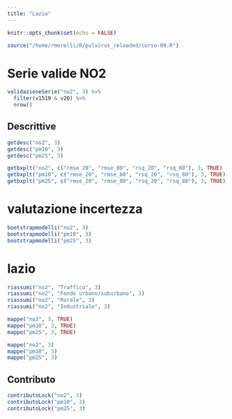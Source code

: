 ```yaml
---
title: "Lazio"
---
```


```r
knitr::opts_chunk$set(echo = FALSE)

source("/home/rmorelli/R/pulvirus_reloaded/corso-09.R")

```

# Serie valide NO2

```r
validazioneSerie("no2", 3) %>% 
  filter(v1519 & v20) %>% 
  nrow()
```

## Descrittive 

```r
getdesc("no2", 3)
getdesc("pm10", 3)
getdesc("pm25", 3)
```

```r
getbxplt("no2", c("rmse_20", "rmse_80", "rsq_20", "rsq_80"), 3, TRUE)
getbxplt("pm10", c("rmse_20", "rmse_80", "rsq_20", "rsq_80"), 3, TRUE)
getbxplt("pm25", c("rmse_20", "rmse_80", "rsq_20", "rsq_80"), 3, TRUE)
```


# valutazione incertezza

```r
bootstrapmodelli("no2", 3)
bootstrapmodelli("pm10", 3)
bootstrapmodelli("pm25", 3)

```

# lazio

```r
riassumi("no2", "Traffico", 3)
riassumi("no2", "Fondo urbano/suburbano", 3)
riassumi("no2", "Rurale", 3)
riassumi("no2", "Industriale", 3)
```

```r
mappe("no2", 3, TRUE)
mappe("pm10", 3, TRUE)
mappe("pm25", 3, TRUE)
```

```r
mappe("no2", 3)
mappe("pm10", 3)
mappe("pm25", 3)
```


## Contributo

```r
contributoLock("no2", 3) 
contributoLock("pm10", 3) 
contributoLock("pm25", 3)
```